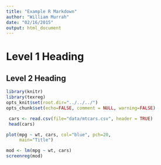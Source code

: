 ```yaml
---
title: "Example R Markdown"
author: "William Murrah"
date: "02/16/2015"
output: html_document
---
```


# Level 1 Heading

## Level 2 Heading

```r
library(knitr)
library(texreg)
opts_knit$set(root.dir="../../../")
opts_chunk$set(echo=FALSE, comment = NULL, warning=FALSE)
```

```r
 cars <- read.csv(file="data/mtcars.csv", header = TRUE)
 head(cars)
```

```r
plot(mpg ~ wt, cars, col="blue", pch=20,
     main="Title")
```

```r
mod <- lm(mpg ~ wt, cars)
screenreg(mod)
```

